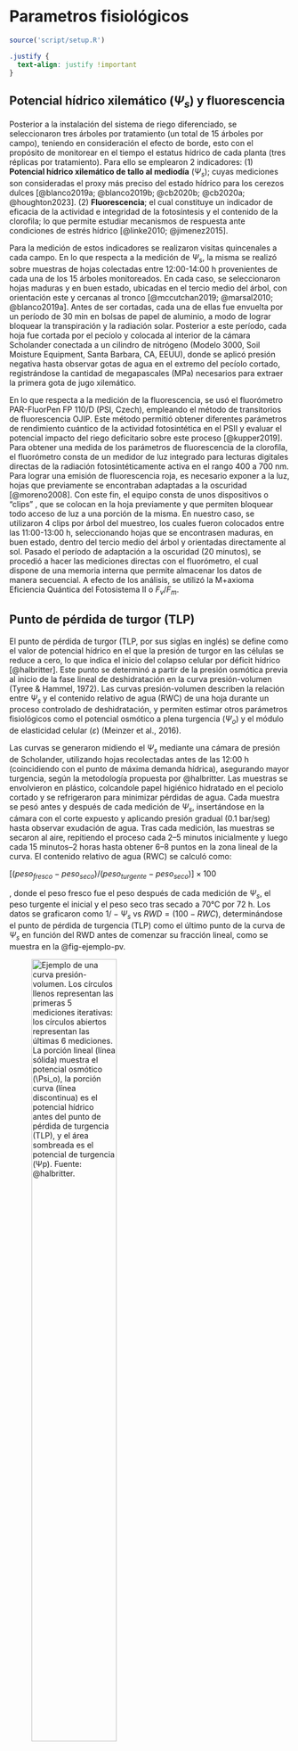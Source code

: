 # Parametros fisiológicos

```r
source('script/setup.R')
```

```css
.justify {
  text-align: justify !important
}
```

## Potencial hídrico xilemático ($\Psi_s$) y fluorescencia

::: justify
Posterior a la instalación del sistema de riego diferenciado, se seleccionaron tres árboles por tratamiento (un total de 15 árboles por campo), teniendo en consideración el efecto de borde, esto con el propósito de monitorear en el tiempo el estatus hídrico de cada planta (tres réplicas por tratamiento). Para ello se emplearon 2 indicadores: (1) **Potencial hídrico xilemático de tallo al mediodía** ($\Psi_s$); cuyas mediciones son consideradas el proxy más preciso del estado hídrico para los cerezos dulces [@blanco2019a; @blanco2019b; @cb2020b; @cb2020a; @houghton2023]. (2) **Fluorescencia**; el cual constituye un indicador de eficacia de la actividad e integridad de la fotosíntesis y el contenido de la clorofila; lo que permite estudiar mecanismos de respuesta ante condiciones de estrés hídrico [@linke2010; @jimenez2015].

Para la medición de estos indicadores se realizaron visitas quincenales a cada campo. En lo que respecta a la medición de $\Psi_s$, la misma se realizó sobre muestras de hojas colectadas entre 12:00-14:00 h provenientes de cada una de los 15 árboles monitoreados. En cada caso, se seleccionaron hojas maduras y en buen estado, ubicadas en el tercio medio del árbol, con orientación este y cercanas al tronco [@mccutchan2019; @marsal2010; @blanco2019a]. Antes de ser cortadas, cada una de ellas fue envuelta por un período de 30 min en bolsas de papel de aluminio, a modo de lograr bloquear la transpiración y la radiación solar. Posterior a este período, cada hoja fue cortada por el pecíolo y colocada al interior de la cámara Scholander conectada a un cilindro de nitrógeno (Modelo 3000, Soil Moisture Equipment, Santa Barbara, CA, EEUU), donde se aplicó presión negativa hasta observar gotas de agua en el extremo del pecíolo cortado, registrándose la cantidad de megapascales (MPa) necesarios para extraer la primera gota de jugo xilemático.

En lo que respecta a la medición de la fluorescencia, se usó el fluorómetro PAR-FluorPen FP 110/D (PSI, Czech), empleando el método de transitorios de fluorescencia OJIP. Este método permitió obtener diferentes parámetros de rendimiento cuántico de la actividad fotosintética en el PSII y evaluar el potencial impacto del riego deficitario sobre este proceso [@kupper2019]. Para obtener una medida de los parámetros de fluorescencia de la clorofila, el fluorómetro consta de un medidor de luz integrado para lecturas digitales directas de la radiación fotosintéticamente activa en el rango 400 a 700 nm. Para lograr una emisión de fluorescencia roja, es necesario exponer a la luz, hojas que previamente se encontraban adaptadas a la oscuridad [@moreno2008]. Con este fin, el equipo consta de unos dispositivos o "clips" , que se colocan en la hoja previamente y que permiten bloquear todo acceso de luz a una porción de la misma. En nuestro caso, se utilizaron 4 clips por árbol del muestreo, los cuales fueron colocados entre las 11:00-13:00 h, seleccionando hojas que se encontrasen maduras, en buen estado, dentro del tercio medio del árbol y orientadas directamente al sol. Pasado el período de adaptación a la oscuridad (20 minutos), se procedió a hacer las mediciones directas con el fluorómetro, el cual dispone de una memoria interna que permite almacenar los datos de manera secuencial. A efecto de los análisis, se utilizó la M+axioma Eficiencia Quántica del Fotosistema II o $F_v / F_m$.
:::

## Punto de pérdida de turgor (TLP)

::: justify
El punto de pérdida de turgor (TLP, por sus siglas en inglés) se define como el valor de potencial hídrico en el que la presión de turgor en las células se reduce a cero, lo que indica el inicio del colapso celular por déficit hídrico [@halbritter]. Este punto se determinó a partir de la presión osmótica previa al inicio de la fase lineal de deshidratación en la curva presión-volumen (Tyree & Hammel, 1972). Las curvas presión-volumen describen la relación entre $\Psi_s$ y el contenido relativo de agua (RWC) de una hoja durante un proceso controlado de deshidratación, y permiten estimar otros parámetros fisiológicos como el potencial osmótico a plena turgencia ($\Psi_o$) y el módulo de elasticidad celular ($\varepsilon$) (Meinzer et al., 2016).

Las curvas se generaron midiendo el $\Psi_s$ mediante una cámara de presión de Scholander, utilizando hojas recolectadas antes de las 12:00 h (coincidiendo con el punto de máxima demanda hídrica), asegurando mayor turgencia, según la metodología propuesta por @halbritter. Las muestras se envolvieron en plástico, colcandole papel higiénico hidratado en el peciolo cortado y se refrigeraron para minimizar pérdidas de agua. Cada muestra se pesó antes y después de cada medición de $\Psi_s$, insertándose en la cámara con el corte expuesto y aplicando presión gradual (0.1 bar/seg) hasta observar exudación de agua. Tras cada medición, las muestras se secaron al aire, repitiendo el proceso cada 2–5 minutos inicialmente y luego cada 15 minutos–2 horas hasta obtener 6–8 puntos en la zona lineal de la curva. El contenido relativo de agua (RWC) se calculó como: 

$[(peso_{fresco} − peso_{seco}) / (peso_{turgente} − peso_{seco})] × 100$

, donde el peso fresco fue el peso después de cada medición de $\Psi_s$, el peso turgente el inicial y el peso seco tras secado a 70°C por 72 h. Los datos se graficaron como $1/−\Psi_s$ vs $RWD = (100 − RWC)$, determinándose el punto de pérdida de turgencia (TLP) como el último punto de la curva de $\Psi_s$ en función del RWD antes de comenzar su fracción lineal, como se muestra en la @fig-ejemplo-pv.

![Ejemplo de una curva presión-volumen. Los círculos llenos representan las primeras 5 mediciones iterativas: los círculos abiertos representan las últimas 6 mediciones. La porción lineal (línea sólida) muestra el potencial osmótico ($\Psi_o$), la porción curva (línea discontinua) es el potencial hídrico antes del punto de pérdida de turgencia (TLP), y el área sombreada es el potencial de turgencia (Ψp). Fuente: @halbritter.](figuras/misc/tlp.png){#fig-ejemplo-pv .lightbox width="60%"}
:::

## Presión de turgor en la hoja

::: justify
La presión de turgor foliar fue monitoreada mediante sensores YARA ZIM, los cuales consisten en dos pequeños imanes que se sujetan a ambos lados de una hoja y registran valores cada 15 minutos en unidades de kPa. Se instaló un transmisor por árbol en los mismos tres árboles seleccionados por tratamiento, y en cada uno se colocaron dos sensores. La instalación siguió un protocolo estandarizado que consideró hojas maduras (no jóvenes), sanas, sin heridas, limpias, orientadas hacia el este y ubicadas en la mitad superior del árbol. Además, se evitó posicionar los sensores sobre la nervadura central para asegurar una lectura estable. Debido a la alta sensibilidad del sistema frente a perturbaciones físicas (como viento, caída de hojas o contacto accidental), fue necesario realizar recalibraciones manuales en múltiples ocasiones a lo largo de la temporada.

Dado que la magnitud y el rango de los valores registrados varía incluso entre la misma hoja despúes de la recalibración, se implementó un procedimiento de preprocesamiento basado en tres etapas [@fig-preproceso]: filtrado, agrupamiento y modelado. En primer lugar, se eliminaron los registros inconsistentes según tres criterios: (i) estabilidad en la serie de tiempo (diferencias estandarizadas < 1), (ii) correlaciones esperadas con la temperatura del aire y el déficit de presión de vapor (positiva y negativa, respectivamente), y (iii) una correlación mínima de 0.5 con al menos una de estas variables. Luego, los datos fueron agrupados por sitio, temporada y sensor, resumiendo cada día mediante la mediana, el valor máximo y el mínimo, y se aplicó el algoritmo DBSCAN para identificar patrones coherentes. Finalmente, se ajustaron modelos lineales entre los valores de turgor y los dos primeros componentes principales (PC1 y PC2), a partir de los cuales se generó una serie modelada que fue escalada para su análisis y comparación.

![Preprocesamiento de datos de presión de turgor foliar. Los cuadros con vértices rectos representan datos, mientras que los redondeados los procesos utilizados](figuras/01_turgor_sensor/preproceso.png){#fig-preproceso .lightbox width="60%"}
:::